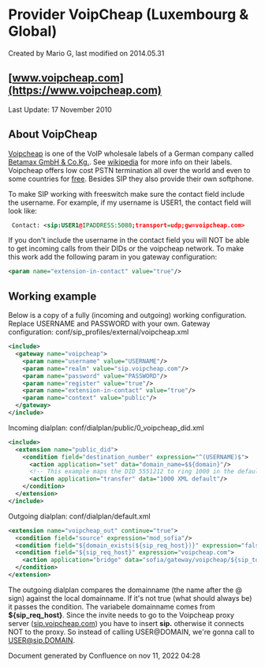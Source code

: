 
# Provider VoipCheap (Luxembourg & Global) 

 Created by  Mario G, last modified on 2014.05.31

## [www.voipcheap.com](https://www.voipcheap.com)

Last Update: 17 November 2010

## About VoipCheap

[Voipcheap](http://www.voipcheap.com/) is one of the VoIP wholesale labels of a German company called [Betamax GmbH & Co.Kg.](http://www.betamax.com/about.php). See [wikipedia](http://en.wikipedia.org/wiki/Betamax%5F%28VoIP%5Fcompany%29) for more info on their labels. Voipcheap offers low cost PSTN termination all over the world and even to some countries for [free](http://www.voipcheap.com/en/calling-rates.html). Besides SIP they also provide their own softphone.

To make SIP working with freeswitch make sure the contact field include the username. For example, if my username is USER1, the contact field will look like:

```xml
 Contact: <sip:USER1@IPADDRESS:5080;transport=udp;gw=voipcheap.com>
```

If you don't include the username in the contact field you will NOT be able to get incoming calls from their DIDs or the voipcheap network. To make this work add the following param in you gateway configuration:

```xml
<param name="extension-in-contact" value="true"/>
```

## Working example

Below is a copy of a fully (incoming and outgoing) working configuration. Replace USERNAME and PASSWORD with your own. Gateway configuration: conf/sip\_profiles/external/voipcheap.xml

```xml
<include>
  <gateway name="voipcheap">
    <param name="username" value="USERNAME"/>
    <param name="realm" value="sip.voipcheap.com"/>
    <param name="password" value="PASSWORD"/>
    <param name="register" value="true"/>
    <param name="extension-in-contact" value="true"/>
    <param name="context" value="public"/>
  </gateway>
</include>
```

Incoming dialplan: conf/dialplan/public/0\_voipcheap\_did.xml

```xml
<include>
  <extension name="public_did">
    <condition field="destination_number" expression="^(USERNAME)$">
      <action application="set" data="domain_name=$${domain}"/>
      <!-- This example maps the DID 5551212 to ring 1000 in the default context -->
      <action application="transfer" data="1000 XML default"/>
    </condition>
  </extension>
</include>
```

Outgoing dialplan: conf/dialplan/default.xml

```xml
<extension name="voipcheap_out" continue="true">
  <condition field="source" expression="mod_sofia"/>
  <condition field="${domain_exists(${sip_req_host})}" expression="false"/>
  <condition field="${sip_req_host}" expression="voipcheap.com">
    <action application="bridge" data="sofia/gateway/voipcheap/${sip_to_user}@sip.${sip_to_host}"/>
  </condition>
</extension>
```

The outgoing dialplan compares the domainname (the name after the @ sign) against the local domainname. If it's not true (what should always be) it passes the condition. The variabele domainname comes from **${sip\_req\_host}**. Since the invite needs to go to the Voipcheap proxy server ([sip.voipcheap.com](http://sip.voipcheap.com)) you have to insert **sip.** otherwise it connects NOT to the proxy. So instead of calling USER@DOMAIN, we're gonna call to [USER@sip.DOMAIN](mailto:USER@sip.DOMAIN).

Document generated by Confluence on nov 11, 2022 04:28
